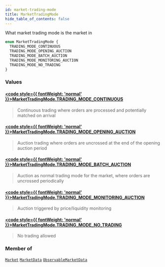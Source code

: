 ```yaml
---
id: market-trading-mode
title: MarketTradingMode
hide_table_of_contents: false
---
```








What market trading mode is the market in

```graphql
enum MarketTradingMode {
  TRADING_MODE_CONTINUOUS
  TRADING_MODE_OPENING_AUCTION
  TRADING_MODE_BATCH_AUCTION
  TRADING_MODE_MONITORING_AUCTION
  TRADING_MODE_NO_TRADING
}
```


### Values

#### [<code style={{ fontWeight: 'normal' }}>MarketTradingMode.<b>TRADING_MODE_CONTINUOUS</b></code>](#) 
> Continuous trading where orders are processed and potentially matched on arrival
> 

#### [<code style={{ fontWeight: 'normal' }}>MarketTradingMode.<b>TRADING_MODE_OPENING_AUCTION</b></code>](#) 
> Auction trading where orders are uncrossed at the end of the opening auction period
> 

#### [<code style={{ fontWeight: 'normal' }}>MarketTradingMode.<b>TRADING_MODE_BATCH_AUCTION</b></code>](#) 
> Auction as normal trading mode for the market, where orders are uncrossed periodically
> 

#### [<code style={{ fontWeight: 'normal' }}>MarketTradingMode.<b>TRADING_MODE_MONITORING_AUCTION</b></code>](#) 
> Auction triggered by price/liquidity monitoring
> 

#### [<code style={{ fontWeight: 'normal' }}>MarketTradingMode.<b>TRADING_MODE_NO_TRADING</b></code>](#) 
> No trading allowed
> 



### Member of

[`Market`](/docs/testnet/graphql/objects/market)  <Badge class="secondary" text="object"/><Bullet />[`MarketData`](/docs/testnet/graphql/objects/market-data)  <Badge class="secondary" text="object"/><Bullet />[`ObservableMarketData`](/docs/testnet/graphql/objects/observable-market-data)  <Badge class="secondary" text="object"/>



